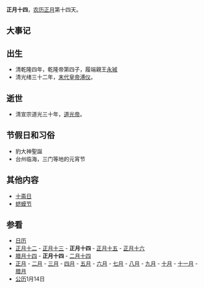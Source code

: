 {{Lunar01Calendar}}
'''正月十四'''，[[农历|农历]][[正月|正月]]第十四天。

==大事记==

==出生==
*清乾隆四年，乾隆帝第四子，履端親王[[永珹|永珹]]
*清光绪三十二年，[[末代皇帝|末代皇帝]][[溥仪|溥仪]]。

==逝世==
*清宣宗道光三十年，[[道光帝|道光帝]]。

==节假日和习俗==
*豹大神聖誕
*台州临海，三门等地的元宵节

==其他内容==
*[[十斋日|十斋日]]
*[[蛴蟆节|蛴蟆节]]

==参看==
*[[历史上的今天|日历]]
*[[正月十二|正月十二]] - [[正月十三|正月十三]] - '''正月十四''' - [[正月十五|正月十五]] - [[正月十六|正月十六]]
*[[腊月十四|腊月十四]] - '''正月十四''' - [[二月十四|二月十四]]
*[[正月|正月]] - [[二月_(农历)|二月]] - [[三月_(农历)|三月]] - [[四月_(农历)|四月]] - [[五月_(农历)|五月]] - [[六月_(农历)|六月]] - [[七月_(农历)|七月]] - [[八月_(农历)|八月]] - [[九月_(农历)|九月]] - [[十月_(农历)|十月]] - [[十一月_(农历)|十一月]] - [[腊月|腊月]]
*[[公历|公历]]1月14日